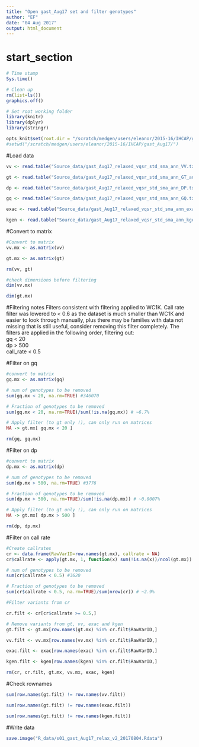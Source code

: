```yaml
---
title: "Open gast_Aug17 set and filter genotypes"
author: "EF"
date: "04 Aug 2017"
output: html_document
---
```

# start_section
  
```r

# Time stamp
Sys.time()

# Clean up
rm(list=ls())
graphics.off()

# Set root working folder
library(knitr)
library(dplyr)
library(stringr)

opts_knit$set(root.dir = "/scratch/medgen/users/eleanor/2015-16/IHCAP/gast_Aug17/")
#setwd("/scratch/medgen/users/eleanor/2015-16/IHCAP/gast_Aug17/")

```

#Load data
```r


vv <- read.table("Source_data/gast_Aug17_relaxed_vqsr_std_sma_ann_VV.txt", sep = "\t", header = TRUE, row.names = 1, stringsAsFactors = FALSE)

gt <- read.table("Source_data/gast_Aug17_relaxed_vqsr_std_sma_ann_GT_add.txt", sep = "\t", header = TRUE, row.names = 1, stringsAsFactors = FALSE)

dp <- read.table("Source_data/gast_Aug17_relaxed_vqsr_std_sma_ann_DP.txt", sep = "\t", header = TRUE, row.names = 1, stringsAsFactors = FALSE)

gq <- read.table("Source_data/gast_Aug17_relaxed_vqsr_std_sma_ann_GQ.txt", sep = "\t", header = TRUE, row.names = 1, stringsAsFactors = FALSE)

exac <- read.table("Source_data/gast_Aug17_relaxed_vqsr_std_sma_ann_exac.txt", sep = "\t", header = TRUE, row.names = 1, stringsAsFactors = FALSE)

kgen <- read.table("Source_data/gast_Aug17_relaxed_vqsr_std_sma_ann_kgen.txt", sep = "\t", header = TRUE, row.names = 1, stringsAsFactors = FALSE)
```

#Convert to matrix
```r
#Convert to matrix
vv.mx <- as.matrix(vv)

gt.mx <- as.matrix(gt)

rm(vv, gt)

#check dimensions before filtering
dim(vv.mx)

dim(gt.mx)
```


#Filtering notes
Filters consistent with filtering applied to WC1K. Call rate filter was lowered to < 0.6 as the dataset is much smaller than WC1K and easier to look through manually, plus there may be families with data not missing that is still useful, consider removing this filter completely.
The filters are applied in the following order, filtering out:  
gq < 20  
dp > 500  
call_rate < 0.5

#Filter on gq
```r

#convert to matrix
gq.mx <- as.matrix(gq)

# num of genotypes to be removed
sum(gq.mx < 20, na.rm=TRUE) #346070

# Fraction of genotypes to be removed
sum(gq.mx < 20, na.rm=TRUE)/sum(!is.na(gq.mx)) # ~6.7%

# Apply filter (to gt only !), can only run on matrices
NA -> gt.mx[ gq.mx < 20 ]

rm(gq, gq.mx)
```

#Filter on dp
```r
#convert to matrix
dp.mx <- as.matrix(dp)

# num of genotypes to be removed
sum(dp.mx > 500, na.rm=TRUE) #3776

# Fraction of genotypes to be removed
sum(dp.mx > 500, na.rm=TRUE)/sum(!is.na(dp.mx)) # ~0.0007%

# Apply filter (to gt only !), can only run on matrices
NA -> gt.mx[ dp.mx > 500 ]

rm(dp, dp.mx)
```

#Filter on call rate
```r

#Create callrates
cr <- data.frame(RawVarID=row.names(gt.mx), callrate = NA)
cr$callrate <- apply(gt.mx, 1, function(x) sum(!is.na(x))/ncol(gt.mx))  

# num of genotypes to be removed
sum(cr$callrate < 0.5) #3620

# Fraction of genotypes to be removed
sum(cr$callrate < 0.5, na.rm=TRUE)/sum(nrow(cr)) # ~2.9%

#Filter variants from cr

cr.filt <- cr[cr$callrate >= 0.5,]

# Remove variants from gt, vv, exac and kgen
gt.filt <- gt.mx[row.names(gt.mx) %in% cr.filt$RawVarID,]

vv.filt <- vv.mx[row.names(vv.mx) %in% cr.filt$RawVarID,]

exac.filt <- exac[row.names(exac) %in% cr.filt$RawVarID,]

kgen.filt <- kgen[row.names(kgen) %in% cr.filt$RawVarID,]

rm(cr, cr.filt, gt.mx, vv.mx, exac, kgen)
```

#Check rownames
```r

sum(row.names(gt.filt) != row.names(vv.filt)) 

sum(row.names(gt.filt) != row.names(exac.filt))

sum(row.names(gt.filt) != row.names(kgen.filt))

```

#Write data
```r
save.image("R_data/s01_gast_Aug17_relax_v2_20170804.Rdata")
```

